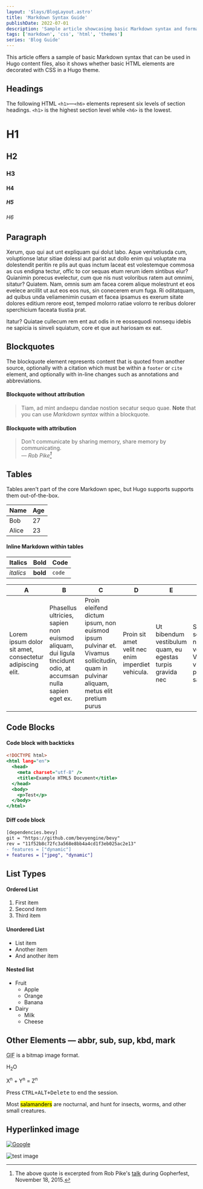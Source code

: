 ```yaml
---
layout: '$lays/BlogLayout.astro'
title: 'Markdown Syntax Guide'
publishDate: 2022-07-01
description: 'Sample article showcasing basic Markdown syntax and formatting for HTML elements.'
tags: ['markdown', 'css', 'html', 'themes']
series: 'Blog Guide'
---
```


This article offers a sample of basic Markdown syntax that can be used in Hugo content files, also it shows whether basic HTML elements are decorated with CSS in a Hugo theme.

## Headings

The following HTML `<h1>`—`<h6>` elements represent six levels of section headings. `<h1>` is the highest section level while `<h6>` is the lowest.

# H1

## H2

### H3

#### H4

##### H5

###### H6

## Paragraph

Xerum, quo qui aut unt expliquam qui dolut labo. Aque venitatiusda cum, voluptionse latur sitiae dolessi aut parist aut dollo enim qui voluptate ma dolestendit peritin re plis aut quas inctum laceat est volestemque commosa as cus endigna tectur, offic to cor sequas etum rerum idem sintibus eiur? Quianimin porecus evelectur, cum que nis nust voloribus ratem aut omnimi, sitatur? Quiatem. Nam, omnis sum am facea corem alique molestrunt et eos evelece arcillit ut aut eos eos nus, sin conecerem erum fuga. Ri oditatquam, ad quibus unda veliamenimin cusam et facea ipsamus es exerum sitate dolores editium rerore eost, temped molorro ratiae volorro te reribus dolorer sperchicium faceata tiustia prat.

Itatur? Quiatae cullecum rem ent aut odis in re eossequodi nonsequ idebis ne sapicia is sinveli squiatum, core et que aut hariosam ex eat.

## Blockquotes

The blockquote element represents content that is quoted from another source, optionally with a citation which must be within a `footer` or `cite` element, and optionally with in-line changes such as annotations and abbreviations.

#### Blockquote without attribution

> Tiam, ad mint andaepu dandae nostion secatur sequo quae.
> **Note** that you can use _Markdown syntax_ within a blockquote.

#### Blockquote with attribution

> Don't communicate by sharing memory, share memory by communicating.<br />
> — <cite>Rob Pike[^1]</cite>

[^1]: The above quote is excerpted from Rob Pike's [talk](https://www.youtube.com/watch?v=PAAkCSZUG1c) during Gopherfest, November 18, 2015.

## Tables

Tables aren't part of the core Markdown spec, but Hugo supports supports them out-of-the-box.

| Name  | Age |
| ----- | --- |
| Bob   | 27  |
| Alice | 23  |

#### Inline Markdown within tables

| Italics   | Bold     | Code   |
| --------- | -------- | ------ |
| _italics_ | **bold** | `code` |

| A                                                        | B                                                                                                             | C                                                                                                                                    | D                                                 | E                                                          | F                                                                    |
| -------------------------------------------------------- | ------------------------------------------------------------------------------------------------------------- | ------------------------------------------------------------------------------------------------------------------------------------ | ------------------------------------------------- | ---------------------------------------------------------- | -------------------------------------------------------------------- |
| Lorem ipsum dolor sit amet, consectetur adipiscing elit. | Phasellus ultricies, sapien non euismod aliquam, dui ligula tincidunt odio, at accumsan nulla sapien eget ex. | Proin eleifend dictum ipsum, non euismod ipsum pulvinar et. Vivamus sollicitudin, quam in pulvinar aliquam, metus elit pretium purus | Proin sit amet velit nec enim imperdiet vehicula. | Ut bibendum vestibulum quam, eu egestas turpis gravida nec | Sed scelerisque nec turpis vel viverra. Vivamus vitae pretium sapien |

## Code Blocks

#### Code block with backticks

```html:Example.html
<!DOCTYPE html>
<html lang="en">
  <head>
    <meta charset="utf-8" />
    <title>Example HTML5 Document</title>
  </head>
  <body>
    <p>Test</p>
  </body>
</html>
```

#### Diff code block

```diff
[dependencies.bevy]
git = "https://github.com/bevyengine/bevy"
rev = "11f52b8c72fc3a568e8bb4a4cd1f3eb025ac2e13"
- features = ["dynamic"]
+ features = ["jpeg", "dynamic"]
```

## List Types

#### Ordered List

1. First item
2. Second item
3. Third item

#### Unordered List

- List item
- Another item
- And another item

#### Nested list

- Fruit
  - Apple
  - Orange
  - Banana
- Dairy
  - Milk
  - Cheese

## Other Elements — abbr, sub, sup, kbd, mark

<abbr title='Graphics Interchange Format'>GIF</abbr> is a bitmap image format.

H<sub>2</sub>O

X<sup>n</sup> + Y<sup>n</sup> = Z<sup>n</sup>

Press <kbd><kbd>CTRL</kbd>+<kbd>ALT</kbd>+<kbd>Delete</kbd></kbd> to end the session.

Most <mark>salamanders</mark> are nocturnal, and hunt for insects, worms, and other small creatures.

## Hyperlinked image

[![Google](https://www.google.com/images/branding/googlelogo/1x/googlelogo_light_color_272x92dp.png)](https://google.com)

![test image](./test.png)
